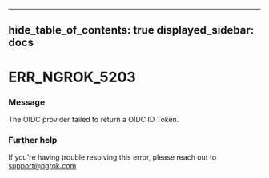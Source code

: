 

---
hide_table_of_contents: true
displayed_sidebar: docs
---


# ERR_NGROK_5203

### Message
The OIDC provider failed to return a OIDC ID Token.

<ErrorDetails />



### Further help
If you're having trouble resolving this error, please reach out to [support@ngrok.com](mailto:support@ngrok.com?subject=Help%20with%20ERR_NGROK_5203)

